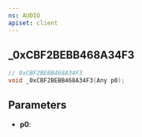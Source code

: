 ```yaml
---
ns: AUDIO
apiset: client
---
```

## _0xCBF2BEBB468A34F3

```c
// 0xCBF2BEBB468A34F3
void _0xCBF2BEBB468A34F3(Any p0);
```


## Parameters
* **p0**: